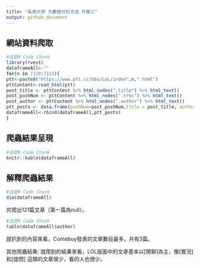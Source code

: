 ```yaml
---
title: "長庚大學 大數據分析方法 作業三"
output: github_document
---
```


## 網站資料爬取
```r
#這是R Code Chunk
library(rvest)
dataframeAll<-""
for(n in 7120:7115){
ptt<-paste0("https://www.ptt.cc/bbs/LoL/index",n,".html")
pttContent<-read_html(ptt)
post_title <- pttContent %>% html_nodes(".title") %>% html_text()
post_pushNum <- pttContent %>% html_nodes(".nrec") %>% html_text()
post_author <- pttContent %>% html_nodes(".author") %>% html_text()
ptt_posts <- data.frame(pushNum=post_pushNum,title = post_title, author=post_author)
dataframeAll<-rbind(dataframeAll,ptt_posts)
}
```

## 爬蟲結果呈現
```r
#這是R Code Chunk
knitr::kable(dataframeAll) 
```

## 解釋爬蟲結果 
```r
#這是R Code Chunk
dim(dataframeAll)
```

共爬出121篇文章（第一篇為null）。

```r
#這是R Code Chunk
table(dataframeAll$author)
```

就扒到的內容來看，Comebuy發表的文章數目最多，共有3篇。

其他爬蟲結果: 就爬到的結果來看，LOL版面中的文章基本以\[閒聊\]為主，像\[實況\]和\[提問\]     這類的文章很少，看的人也很少。
